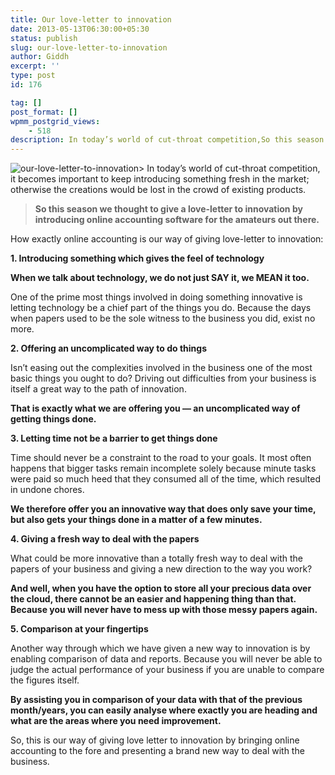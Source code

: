 ```yaml
---
title: Our love-letter to innovation
date: 2013-05-13T06:30:00+05:30
status: publish
slug: our-love-letter-to-innovation
author: Giddh
excerpt: ''
type: post
id: 176

tag: []
post_format: []
wpmm_postgrid_views:
    - 518
description: In today’s world of cut-throat competition,So this season we thought to give a love-letter to innovation by introducing online accounting software for the amateurs out there.
---
```

<img class="wp-block-image size-large" src ="https://miro.medium.com/max/460/0*lucOlw3Ron2BICOS.jpg" alt="our-love-letter-to-innovation" />> In today’s world of cut-throat competition, it becomes important to keep introducing something fresh in the market; otherwise the creations would be lost in the crowd of existing products.
> 
> **So this season we thought to give a love-letter to innovation by introducing online accounting software for the amateurs out there.**

How exactly online accounting is our way of giving love-letter to innovation:

**1. Introducing something which gives the feel of technology**

**When we talk about technology, we do not just SAY it, we MEAN it too.**

One of the prime most things involved in doing something innovative is letting technology be a chief part of the things you do. Because the days when papers used to be the sole witness to the business you did, exist no more.

**2. Offering an uncomplicated way to do things**

Isn’t easing out the complexities involved in the business one of the most basic things you ought to do? Driving out difficulties from your business is itself a great way to the path of innovation.

**That is exactly what we are offering you — an uncomplicated way of getting things done.**

**3. Letting time not be a barrier to get things done**

Time should never be a constraint to the road to your goals. It most often happens that bigger tasks remain incomplete solely because minute tasks were paid so much heed that they consumed all of the time, which resulted in undone chores.

**We therefore offer you an innovative way that does only save your time, but also gets your things done in a matter of a few minutes.**

**4. Giving a fresh way to deal with the papers**

What could be more innovative than a totally fresh way to deal with the papers of your business and giving a new direction to the way you work?

**And well, when you have the option to store all your precious data over the cloud, there cannot be an easier and happening thing than that. Because you will never have to mess up with those messy papers again.**

**5. Comparison at your fingertips**

Another way through which we have given a new way to innovation is by enabling comparison of data and reports. Because you will never be able to judge the actual performance of your business if you are unable to compare the figures itself.

**By assisting you in comparison of your data with that of the previous month/years, you can easily analyse where exactly you are heading and what are the areas where you need improvement.**

So, this is our way of giving love letter to innovation by bringing online accounting to the fore and presenting a brand new way to deal with the business.